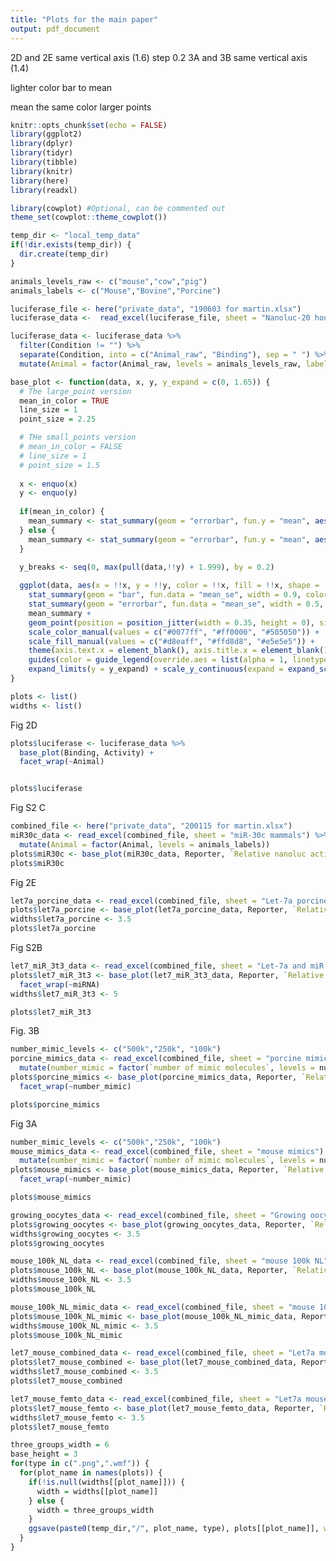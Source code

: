 ---
title: "Plots for the main paper"
output: pdf_document
---

2D and 2E same vertical axis (1.6) step 0.2
3A and 3B same vertical axis (1.4)

lighter color bar to mean

mean the same color
larger points

```{r setup, message=FALSE, echo=FALSE}
knitr::opts_chunk$set(echo = FALSE)
library(ggplot2)
library(dplyr)
library(tidyr)
library(tibble)
library(knitr)
library(here)
library(readxl)

library(cowplot) #Optional, can be commented out
theme_set(cowplot::theme_cowplot())

temp_dir <- "local_temp_data"
if(!dir.exists(temp_dir)) {
  dir.create(temp_dir)
}
```

```{r}
animals_levels_raw <- c("mouse","cow","pig")
animals_labels <- c("Mouse","Bovine","Porcine")
```


```{r}
luciferase_file <- here("private_data", "190603 for martin.xlsx")
luciferase_data <-  read_excel(luciferase_file, sheet = "Nanoluc-20 hours-mammals", range = "A2:B100", col_names = c("Condition", "Activity"))

luciferase_data <- luciferase_data %>%
  filter(Condition != "") %>%
  separate(Condition, into = c("Animal_raw", "Binding"), sep = " ") %>%
  mutate(Animal = factor(Animal_raw, levels = animals_levels_raw, labels = animals_labels))
```

```{r}
base_plot <- function(data, x, y, y_expand = c(0, 1.65)) {
  # The large_point version
  mean_in_color = TRUE
  line_size = 1
  point_size = 2.25

  # THe small_points version
  # mean_in_color = FALSE
  # line_size = 1
  # point_size = 1.5
  
  x <- enquo(x)
  y <- enquo(y)
  
  if(mean_in_color) {
    mean_summary <- stat_summary(geom = "errorbar", fun.y = "mean", aes(ymax = ..y.., ymin = ..y..), size = line_size)
  } else {
    mean_summary <- stat_summary(geom = "errorbar", fun.y = "mean", aes(ymax = ..y.., ymin = ..y..), color = "black", size = line_size)
  }

  y_breaks <- seq(0, max(pull(data,!!y) + 1.999), by = 0.2)
  
  ggplot(data, aes(x = !!x, y = !!y, color = !!x, fill = !!x, shape = !!x)) +
    stat_summary(geom = "bar", fun.data = "mean_se", width = 0.9, color = NA) +
    stat_summary(geom = "errorbar", fun.data = "mean_se", width = 0.5, size = line_size) +
    mean_summary +
    geom_point(position = position_jitter(width = 0.35, height = 0), size = point_size) +
    scale_color_manual(values = c("#0077ff", "#ff0000", "#505050")) +
    scale_fill_manual(values = c("#d8eaff", "#ffd8d8", "#e5e5e5")) +
    theme(axis.text.x = element_blank(), axis.title.x = element_blank(), axis.ticks.x = element_blank()) +
    guides(color = guide_legend(override.aes = list(alpha = 1, linetype = 0, fill = NA))) + 
    expand_limits(y = y_expand) + scale_y_continuous(expand = expand_scale(mult = c(0, .05)), breaks = y_breaks)
}

plots <- list()
widths <- list()
```


Fig 2D
```{r, fig.height=3, fig.width=6}
plots$luciferase <- luciferase_data %>%
  base_plot(Binding, Activity) +
  facet_wrap(~Animal)


plots$luciferase
```

Fig S2 C

```{r, fig.height=3, fig.width=6}
combined_file <- here("private_data", "200115 for martin.xlsx")
miR30c_data <- read_excel(combined_file, sheet = "miR-30c mammals") %>% 
  mutate(Animal = factor(Animal, levels = animals_labels))
plots$miR30c <- base_plot(miR30c_data, Reporter, `Relative nanoluc activity`) + facet_wrap(~Animal)
plots$miR30c
```

Fig 2E

```{r, fig.height = 3, fig.width = 3.5}
let7a_porcine_data <- read_excel(combined_file, sheet = "Let-7a porcine 40hours", col_names = c("Animal","Reporter","Relative nanoluc activity"), range = "A1:C10")
plots$let7a_porcine <- base_plot(let7a_porcine_data, Reporter, `Relative nanoluc activity`) + facet_wrap(~Animal)
widths$let7a_porcine <- 3.5
plots$let7a_porcine
```

Fig S2B

```{r, fig.height=3, fig.width=5}
let7_miR_3t3_data <- read_excel(combined_file, sheet = "Let-7a and miR-30c 3t3")
plots$let7_miR_3t3 <- base_plot(let7_miR_3t3_data, Reporter, `Relative nanoluc activity`) +
  facet_wrap(~miRNA)
widths$let7_miR_3t3 <- 5

plots$let7_miR_3t3
```

Fig. 3B

```{r, fig.height=3, fig.width=6}
number_mimic_levels <- c("500k","250k", "100k")
porcine_mimics_data <- read_excel(combined_file, sheet = "porcine mimics") %>%
  mutate(number_mimic = factor(`number of mimic molecules`, levels = number_mimic_levels))
plots$porcine_mimics <- base_plot(porcine_mimics_data, Reporter, `Relative nanoluc activity`) +
  facet_wrap(~number_mimic)

plots$porcine_mimics
```

Fig 3A

```{r, fig.height=3, fig.width=6}
number_mimic_levels <- c("500k","250k", "100k")
mouse_mimics_data <- read_excel(combined_file, sheet = "mouse mimics") %>%
  mutate(number_mimic = factor(`number of mimic molecules`, levels = number_mimic_levels))
plots$mouse_mimics <- base_plot(mouse_mimics_data, Reporter, `Relative nanoluc activity`) +
  facet_wrap(~number_mimic)

plots$mouse_mimics
```

```{r, fig.height = 3, fig.width = 3.5}
growing_oocytes_data <- read_excel(combined_file, sheet = "Growing oocytes (mouse)", col_names = c("Animal","Reporter","Relative nanoluc activity"), range = "A1:C10")
plots$growing_oocytes <- base_plot(growing_oocytes_data, Reporter, `Relative nanoluc activity`) + facet_wrap(~Animal)
widths$growing_oocytes <- 3.5
plots$growing_oocytes
```


```{r, fig.height = 3, fig.width = 3.5}
mouse_100k_NL_data <- read_excel(combined_file, sheet = "mouse 100k NL")
plots$mouse_100k_NL <- base_plot(mouse_100k_NL_data, Reporter, `Relative nanoluc activity`) + facet_wrap(~Animal)
widths$mouse_100k_NL <- 3.5
plots$mouse_100k_NL
```

```{r, fig.height = 3, fig.width = 3.5}
mouse_100k_NL_mimic_data <- read_excel(combined_file, sheet = "mouse 100k NL+250k mimic")
plots$mouse_100k_NL_mimic <- base_plot(mouse_100k_NL_mimic_data, Reporter, `Relative nanoluc activity`) + facet_wrap(~Animal)
widths$mouse_100k_NL_mimic <- 3.5
plots$mouse_100k_NL_mimic
```

```{r, fig.height = 3, fig.width = 3.5}
let7_mouse_combined_data <- read_excel(combined_file, sheet = "Let7a mouse(combined)")
plots$let7_mouse_combined <- base_plot(let7_mouse_combined_data, Reporter, `Relative nanoluc activity`) + facet_wrap(~Animal)
widths$let7_mouse_combined <- 3.5
plots$let7_mouse_combined
```

```{r, fig.height = 3, fig.width = 3.5}
let7_mouse_femto_data <- read_excel(combined_file, sheet = "Let7a mouse(femto)")
plots$let7_mouse_femto <- base_plot(let7_mouse_femto_data, Reporter, `Relative nanoluc activity`) + facet_wrap(~Animal)
widths$let7_mouse_femto <- 3.5
plots$let7_mouse_femto
```

```{r}
three_groups_width = 6
base_height = 3
for(type in c(".png",".wmf")) {
  for(plot_name in names(plots)) {
    if(!is.null(widths[[plot_name]])) {
      width = widths[[plot_name]]
    } else {
      width = three_groups_width
    }
    ggsave(paste0(temp_dir,"/", plot_name, type), plots[[plot_name]], width = width, height = base_height)
  }
}

```

